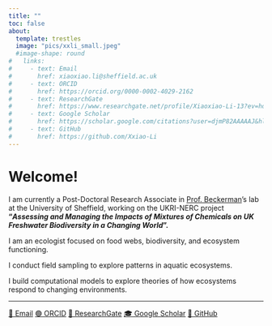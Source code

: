 ```yaml
---
title: ""
toc: false
about:
  template: trestles
  image: "pics/xxli_small.jpeg"
  #image-shape: round
#   links:
#     - text: Email
#       href: xiaoxiao.li@sheffield.ac.uk
#     - text: ORCID
#       href: https://orcid.org/0000-0002-4029-2162
#     - text: ResearchGate
#       href: https://www.researchgate.net/profile/Xiaoxiao-Li-13?ev=hdr_xprf
#     - text: Google Scholar
#       href: https://scholar.google.com/citations?user=djmP82AAAAAJ&hl=en&inst=12733411405069140160&authuser=1
#     - text: GitHub
#       href: https://github.com/Xxiao-Li
---
```

# **Welcome!**

I am currently a Post-Doctoral Research Associate in [Prof. Beckerman](https://www.sheffield.ac.uk/biosciences/people/academic-staff/andrew-beckerman)'s lab at the University of Sheffield, working on the UKRI-NERC project **"*Assessing and Managing the Impacts of Mixtures of Chemicals on UK Freshwater Biodiversity in a Changing World*".**


I am an ecologist focused on food webs, biodiversity, and ecosystem functioning.

I conduct field sampling to explore patterns in aquatic ecosystems.

I build computational models to explore theories of how ecosystems respond to changing environments.

<bp>

---

<p class="d-flex flex-wrap gap-2">
  <a class="btn btn-sm btn-outline-primary" href="mailto:xiaoxiao.li@sheffield.ac.uk">📧 Email</a>
  <a class="btn btn-sm btn-outline-primary" href="https://orcid.org/0000-0002-4029-2162">🟢 ORCID</a>
  <a class="btn btn-sm btn-outline-primary" href="https://www.researchgate.net/profile/Xiaoxiao-Li-13">🧪 ResearchGate</a>
  <a class="btn btn-sm btn-outline-primary" href="https://scholar.google.com/citations?user=djmP82AAAAAJ&hl=en">🎓 Google Scholar</a>
  <a class="btn btn-sm btn-outline-primary" href="https://github.com/Xxiao-Li">🐣 GitHub</a>
</p>



